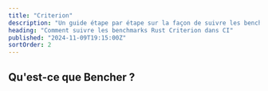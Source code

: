 ```yaml
---
title: "Criterion"
description: "Un guide étape par étape sur la façon de suivre les benchmarks Rust Criterion dans CI"
heading: "Comment suivre les benchmarks Rust Criterion dans CI"
published: "2024-11-09T19:15:00Z"
sortOrder: 2
---
```



<Intro
  text="comment mesurer les performances du code Rust avec Criterion"
  url="/fr/learn/benchmarking/rust/criterion/"
  name="Criterion"
/>

## Qu'est-ce que Bencher ?

<BencherIntro />

<Steps
  adapter="rust_criterion"
  url="/fr/docs/explanation/adapters/#-rust-criterion"
/>

<RustCriterion />

<CallToAction lang={Language.fr} />
